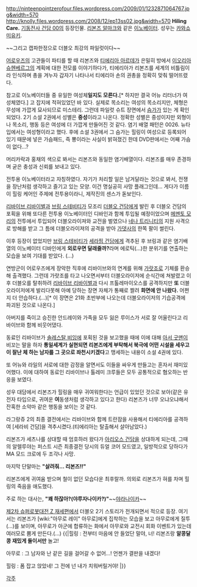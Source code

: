 http://ninteenpointzerofour.files.wordpress.com/2009/01/1232871064767.jpg&width=570
http://knolly.files.wordpress.com/2008/12/ep13ss02.jpg&width=570
'''Hiling Care.''' 
[[기동전사 건담 00]]의 등장인물. [[리본즈 알마크]]와 같은 [[이노베이터]]. 성우는 [[카와쇼 미유키]].

~~그리고 캡파한정으로 더블오 최강의 파일럿이다~~

[[어로우즈]]의 고관들이 파티를 할 때 리본즈와 [[티에리아 아르데]]가 은밀히 방에서 [[이오리아 슈헨베르그]]의 계획에 대한 전모를 이야기하다가, 티에리아가 리본즈를 세계의 비틀림이라 인식하며 총을 겨누자 갑자기 나타나서 티에리아 손의 권총을 정확히 맞춰 떨어뜨렸다.

참고로 이노베이터들 중 유일한 여성체'''일지도 모른다.'''[* 하지만 결국 어뉴 리터너가 여성체였다.] 고 잡지에 적혀있었던 바 있다. 실제로 목소리는 여성의 목소리지만, 체형은 무성에 가깝게 묘사되므로 미스테리. 그런데 파일럿 슈트 장면에서 [[슴가]]가 있는 게 확인되었다. 2기 소설 2권에서 성별은 '''중성'''이라고 나온다. 정확한 성별은 중성이지만 외형이나 목소리, 행동 등은 여성에 더 가깝게 만들어진 것 같다. 염기 배열 패턴은 0026. 뉴타입에서는 여성형이라고 했다. 후에 소설 3권에서 그 슴가는 힐링이 여성으로 등록되어 있기 때문에 넣은 가슴패드, 즉 뽕이라는 사실이 밝혀졌긴 한데 DVD판에서는 어째 가슴이 없다...?

머리카락과 홍채의 색으로 봐서는 리본즈와 동일한 염기배열이다. 리본즈를 매우 존경하며 굳은 충성과 신뢰를 보내고 있다.

전투용 이노베이터라고 자칭하였다. 자기가 처리할 일은 남겨달라는 것으로 봐서, 전쟁을 장난처럼 생각하고 즐기고 있는 모양. 이건 명실공히 사망 플래그인데... 게다가 이름이 힐링 케어인 주제에 전투용이라니, 제작진의 센스가 돋보인다. 

[[리바이브 리바이벌]]과 [[브링 스테비티]]가 모조리 [[더블오 건담]]에게 발린 후 더블오 건담의 포획을 위해 또다른 전투용 이노베이터인 디바인과 함께 투입될 예정이었으며 [[메멘토 모리]]의 전투에서 투입되어 더블오라이져와 교전을 벌였으나 [[네나 트리니티]]의 지원 사격으로 방해를 받고 그 틈에 더블오라이져의 공격을 받아 [[가뎃사]]의 한쪽 팔이 썰린다.

이후 등장이 없었지만 [[브링 스테비티]]가 [[세라핌 건담]]에게 격추된 후 브링과 같은 염기배열의 이노베이터 디바인에게 '''외로우면 달래줄까?'''라며 에로틱(...)한 분위기를 연출하는 모습을 보여 기대를 받았다. (...)

연방군이 어로우즈에게 장악한 직후에 리바이브와의 연계를 위해 [[가랏조]]로 기체를 환승해 출격했다. 그런데 가랏조를 타고 나오면서부터 더블오라이저에 순식간에 쳐발렸고 이후 더블오를 탈취하려 [[리바이브 리바이벌]]과 다시 프톨레마이오스를 공격하지만 '''또''' 더블오라이저에게 발리다못해 아예 당하는 장면 자체가 통째로 짤려 '''화면에 안 나왔다.''' 어쩐지 더 안습하다.(…)[* 이 장면은 21화 초반부에 나오는데 더블오라이저의 기습공격에 파괴된 것으로 나온다.]

아버지를 죽이고 승진한 안드레이와 가족을 모두 잃은 루이스가 서로 잘 어울린다고 리바이브와 함께 비웃어댔다.

동료인 리바이브가 [[솔레스탈 비잉]]에 포획된 것을 보고했을 때에 이에 대해 [[아서 굿맨]]이 비꼬는 말을 하자 '''통일세계가 실현되면 리본즈에게 부탁해서 북극에 어떤 시설을 세우고 이 잘난 체 하는 남자를 그 곳으로 좌천시키겠다'''고 맹세하는 내용이 소설 4권에 있다. 

또 어뉴와 라일의 서로에 대한 감정을 알면서도 이들을 싸우게 만들고는 혼자서 재미있어했다. 이에 대하여 동료인 리바이브나 톨레미 크루들은 모두 공통적으로 혐오하는 반응을 보였다. 

성우 대담에서 리본즈가 힐링을 매우 귀여워한다는 언급이 있었던 것으로 보아(같은 유전자 타입으로, 귀여운 '''여'''동생처럼 생각하고 있다고 한다) 리본즈가 너무 오냐오냐해서 잔혹한 소악마 같은 행동을 보이는 것 같다.

라그랑쥬 2의 최종 결전에서는 리바이브와 함께 트란잠을 사용해서 티에리아를 공격하여 [세라비 건담]을 격추시켰다.(티에리아는 탈출해서 살아남았다.)

리본즈가 세츠나를 상대할 때 엄호하러 왔다가 [[아리오스 건담]]을 상대하게 되는데, 그때의 알렐루야는 퍼스트 시즌 최종결전 당시의 듀얼 코어 모드였고, 일방적으로 당하다가 MA 모드 크로에 두 조각나 사망. 

마지막 단말마는 '''"살려줘... 리본즈!!"''' 

리본즈에게 귀여움 받으며 철이 없던 모습다운 최후랄까.
의외로 리본즈가 혀를 차며 힐링의 죽음을 애도했다.

주로 하는 대사는, '''"꽤 하잖아?(야루자나이카?)"'''~~[[야라나이카]]~~

[[제2차 슈퍼로봇대전 Z 재세편]]에서 더블오 2기 스토리가 전개되면서 적으로 등장. 여기서는 리본즈가 [wiki:"아무로 레이" 아무로]에게 집착하는 모습을 보고 아무로에게 질투(…)를 보이며, 아무로가 아군에 합류하는 화에서 아무로와 교전시 회화 이벤트가 있는데 여러모로 뿜게 만든다.(…)  
{{|힐링 : 전부터 마음에 안 들었단 말야, 너! 리본즈랑 '''알콩달콩 재밌게 둘이서만''' 놀고!

아무로 : 그 남자와 난 같은 길을 걸어갈 수 없어...! 언젠가 결판을 내겠다!

힐링 : 폼 잡고 앉았네! 그 전에 넌 내가 치워버릴거야! |}}

[[각주]]
